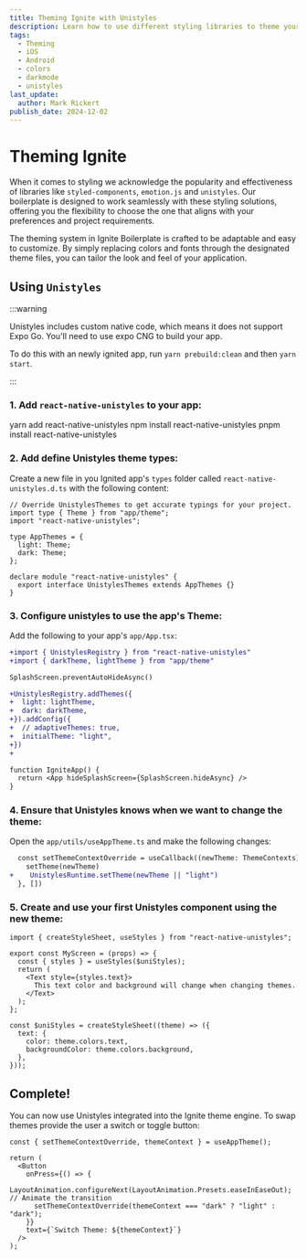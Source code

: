 ```yaml
---
title: Theming Ignite with Unistyles
description: Learn how to use different styling libraries to theme your Ignited app!
tags:
  - Theming
  - iOS
  - Android
  - colors
  - darkmode
  - unistyles
last_update:
  author: Mark Rickert
publish_date: 2024-12-02
---
```



# Theming Ignite

When it comes to styling we acknowledge the popularity and effectiveness of libraries like `styled-components`, `emotion.js` and `unistyles`. Our boilerplate is designed to work seamlessly with these styling solutions, offering you the flexibility to choose the one that aligns with your preferences and project requirements.

The theming system in Ignite Boilerplate is crafted to be adaptable and easy to customize. By simply replacing colors and fonts through the designated theme files, you can tailor the look and feel of your application.

## Using `Unistyles`

:::warning

Unistyles includes custom native code, which means it does not support Expo Go. You'll need to use expo CNG to build your app.

To do this with an newly ignited app, run `yarn prebuild:clean` and then `yarn start`.

:::

### 1. Add `react-native-unistyles` to your app:

<Tabs groupId="operating-systems">
  <TabItem value="yarn" label="Yarn">
    <CodeBlock language="bash">yarn add react-native-unistyles</CodeBlock>
  </TabItem>
  <TabItem value="npm" label="npm">
    <CodeBlock language="bash">npm install react-native-unistyles</CodeBlock>
  </TabItem>
  <TabItem value="pnpm" label="pnpm">
    <CodeBlock language="bash">pnpm install react-native-unistyles</CodeBlock>
  </TabItem>
</Tabs>

### 2. Add define Unistyles theme types:

Create a new file in you Ignited app's `types` folder called `react-native-unistyles.d.ts` with the following content:

```tsx
// Override UnistylesThemes to get accurate typings for your project.
import type { Theme } from "app/theme";
import "react-native-unistyles";

type AppThemes = {
  light: Theme;
  dark: Theme;
};

declare module "react-native-unistyles" {
  export interface UnistylesThemes extends AppThemes {}
}
```

### 3. Configure unistyles to use the app's Theme:

Add the following to your app's `app/App.tsx`:

```diff
+import { UnistylesRegistry } from "react-native-unistyles"
+import { darkTheme, lightTheme } from "app/theme"

SplashScreen.preventAutoHideAsync()

+UnistylesRegistry.addThemes({
+  light: lightTheme,
+  dark: darkTheme,
+}).addConfig({
+  // adaptiveThemes: true,
+  initialTheme: "light",
+})
+

function IgniteApp() {
  return <App hideSplashScreen={SplashScreen.hideAsync} />
}
```

### 4. Ensure that Unistyles knows when we want to change the theme:

Open the `app/utils/useAppTheme.ts` and make the following changes:

```diff
  const setThemeContextOverride = useCallback((newTheme: ThemeContexts) => {
    setTheme(newTheme)
+    UnistylesRuntime.setTheme(newTheme || "light")
  }, [])
```

### 5. Create and use your first Unistyles component using the new theme:

```tsx
import { createStyleSheet, useStyles } from "react-native-unistyles";

export const MyScreen = (props) => {
  const { styles } = useStyles($uniStyles);
  return (
    <Text style={styles.text}>
      This text color and background will change when changing themes.
    </Text>
  );
};

const $uniStyles = createStyleSheet((theme) => ({
  text: {
    color: theme.colors.text,
    backgroundColor: theme.colors.background,
  },
}));
```

## Complete!

You can now use Unistyles integrated into the Ignite theme engine. To swap themes provide the user a switch or toggle button:

```tsx
const { setThemeContextOverride, themeContext } = useAppTheme();

return (
  <Button
    onPress={() => {
      LayoutAnimation.configureNext(LayoutAnimation.Presets.easeInEaseOut); // Animate the transition
      setThemeContextOverride(themeContext === "dark" ? "light" : "dark");
    }}
    text={`Switch Theme: ${themeContext}`}
  />
);
```
